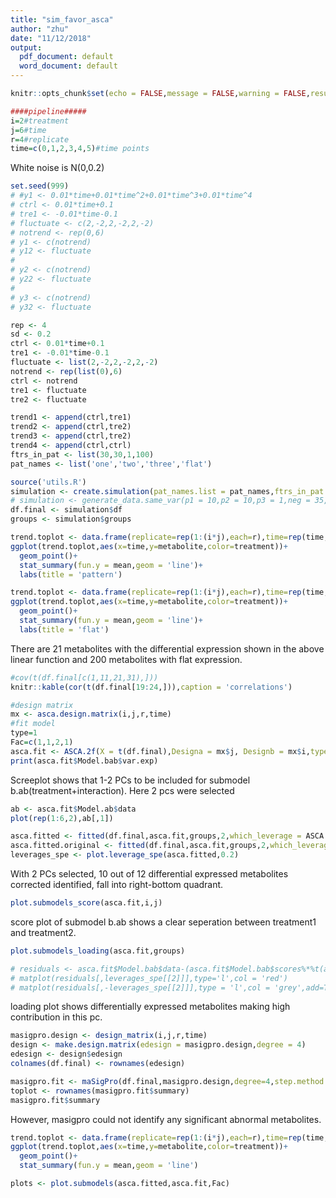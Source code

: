 ```yaml
---
title: "sim_favor_asca"
author: "zhu"
date: "11/12/2018"
output:
  pdf_document: default
  word_document: default
---
```


```r
knitr::opts_chunk$set(echo = FALSE,message = FALSE,warning = FALSE,results = F)
```
```r
####pipeline#####
i=2#treatment
j=6#time
r=4#replicate
time=c(0,1,2,3,4,5)#time points
```
White noise is N(0,0.2)
```r
set.seed(999)
# #y1 <- 0.01*time+0.01*time^2+0.01*time^3+0.01*time^4
# ctrl <- 0.01*time+0.1
# tre1 <- -0.01*time-0.1
# fluctuate <- c(2,-2,2,-2,2,-2)
# notrend <- rep(0,6)
# y1 <- c(notrend)
# y12 <- fluctuate
# 
# y2 <- c(notrend)
# y22 <- fluctuate
# 
# y3 <- c(notrend)
# y32 <- fluctuate

rep <- 4
sd <- 0.2
ctrl <- 0.01*time+0.1
tre1 <- -0.01*time-0.1
fluctuate <- list(2,-2,2,-2,2,-2)
notrend <- rep(list(0),6)
ctrl <- notrend
tre1 <- fluctuate
tre2 <- fluctuate

trend1 <- append(ctrl,tre1)
trend2 <- append(ctrl,tre2)
trend3 <- append(ctrl,tre2)
trend4 <- append(ctrl,ctrl)
ftrs_in_pat <- list(30,30,1,100)
pat_names <- list('one','two','three','flat')

source('utils.R')
simulation <- create.simulation(pat_names.list = pat_names,ftrs_in_pat.list = ftrs_in_pat,replicates = rep,sd = sd,trend1,trend2,trend3,trend4)
# simulation <- generate_data.same_var(p1 = 10,p2 = 10,p3 = 1,neg = 35,var=0.2)
df.final <- simulation$df
groups <- simulation$groups
```
```r
trend.toplot <- data.frame(replicate=rep(1:(i*j),each=r),time=rep(time,each=r),treatment=factor(rep(1:i,each=j*r)),metabolite=df.final[5,])
ggplot(trend.toplot,aes(x=time,y=metabolite,color=treatment))+
  geom_point()+
  stat_summary(fun.y = mean,geom = 'line')+
  labs(title = 'pattern')
```
```r
trend.toplot <- data.frame(replicate=rep(1:(i*j),each=r),time=rep(time,each=r),treatment=factor(rep(1:i,each=j*r)),metabolite=df.final[31,])
ggplot(trend.toplot,aes(x=time,y=metabolite,color=treatment))+
  geom_point()+
  stat_summary(fun.y = mean,geom = 'line')+
  labs(title = 'flat')
```

There are 21 metabolites with the differential expression shown in the above linear function and 200 metabolites with flat expression.

```r
#cov(t(df.final[c(1,11,21,31),]))
knitr::kable(cor(t(df.final[19:24,])),caption = 'correlations')
```


```r
#design matrix
mx <- asca.design.matrix(i,j,r,time)
#fit model
type=1
Fac=c(1,1,2,1)
asca.fit <- ASCA.2f(X = t(df.final),Designa = mx$j, Designb = mx$i,type = type, Fac = Fac,showvar = F,showscree = T)
print(asca.fit$Model.bab$var.exp)
```

Screeplot shows that 1-2 PCs to be included for submodel b.ab(treatment+interaction). Here 2 pcs were selected

```r
ab <- asca.fit$Model.ab$data
plot(rep(1:6,2),ab[,1])
```

```r
asca.fitted <- fitted(df.final,asca.fit,groups,2,which_leverage = ASCA.2f_leverage)
asca.fitted.original <- fitted(df.final,asca.fit,groups,2,which_leverage = ASCA.2f)
leverages_spe <- plot.leverage_spe(asca.fitted,0.2)
```

With 2 PCs selected, 10 out of 12 differential expressed metabolites corrected identified, fall into right-bottom quadrant.

```r
plot.submodels_score(asca.fit,i,j)
```

score plot of submodel b.ab shows a clear seperation between treatment1 and treatment2. 

```r
plot.submodels_loading(asca.fit,groups)
```

```r
# residuals <- asca.fit$Model.bab$data-(asca.fit$Model.bab$scores%*%t(asca.fit$Model.bab$loadings))
# matplot(residuals[,leverages_spe[[2]]],type='l',col = 'red')
# matplot(residuals[,-leverages_spe[[2]]],type = 'l',col = 'grey',add=T)
```


loading plot shows differentially expressed metabolites making high contribution in this pc.

```r
masigpro.design <- design_matrix(i,j,r,time)
design <- make.design.matrix(edesign = masigpro.design,degree = 4)
edesign <- design$edesign
colnames(df.final) <- rownames(edesign)

masigpro.fit <- maSigPro(df.final,masigpro.design,degree=4,step.method = 'backward')
toplot <- rownames(masigpro.fit$summary)
masigpro.fit$summary
```

However, masigpro could not identify any significant abnormal metabolites.
```r
trend.toplot <- data.frame(replicate=rep(1:(i*j),each=r),time=rep(time,each=r),treatment=factor(rep(1:i,each=j*r)),metabolite=df.final[20,])
ggplot(trend.toplot,aes(x=time,y=metabolite,color=treatment))+
  geom_point()+
  stat_summary(fun.y = mean,geom = 'line')
```
```r
plots <- plot.submodels(asca.fitted,asca.fit,Fac)
```


